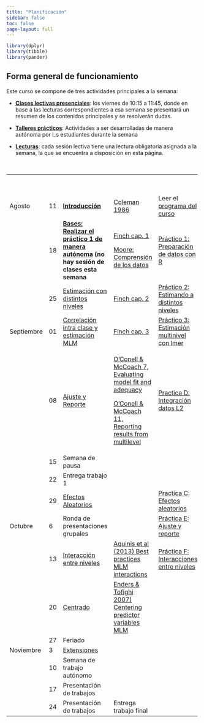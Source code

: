 ```yaml
---
title: "Planificación"
sidebar: false
toc: false
page-layout: full
---
```


```r
library(dplyr)
library(tibble)
library(pander)
```

## Forma general de funcionamiento

Este curso se compone de tres actividades principales a la semana:

-   <i class="fas fa-chalkboard-teacher"></i> [**Clases lectivas presenciales**](): los viernes de 10:15 a 11:45, donde en base a las lecturas correspondientes a esa semana se presentará un resumen de los contenidos principales y se resolverán dudas.

-   <i class="fas fa-user-edit"></i> [**Talleres prácticos**](): Actividades a ser desarrolladas de manera autónoma por l_s estudiantes durante la semana

-   <i class="fas fa-book-reader"></i> [**Lecturas**](): cada sesión lectiva tiene una lectura obligatoria asignada a la semana, la que se encuentra a disposición en esta página.

<br>

+------------+--------+---------------------------------------------------------------------------------------------------------------------------+-----------------------------------------------------------------------------------------------------------------------+--------------------------------------------------------------------------------------------------------+--------+
|            |        | # <i class="fas fa-chalkboard-teacher"></i>                                                                               | # <i class="fas fa-book-reader"></i>                                                                                  | # <i class="fas fa-user-edit"></i>                                                                     |        |
+------------+--------+---------------------------------------------------------------------------------------------------------------------------+-----------------------------------------------------------------------------------------------------------------------+--------------------------------------------------------------------------------------------------------+--------+
| Agosto     | 11     | [**Introducción**](/content/01-content.html)                                                                              | [Coleman 1986](/files/readings/coleman1986.pdf)                                                                       | Leer el [programa del curso](/syllabus.html)                                                           |        |
+------------+--------+---------------------------------------------------------------------------------------------------------------------------+-----------------------------------------------------------------------------------------------------------------------+--------------------------------------------------------------------------------------------------------+--------+
|            | 18     | [**Bases: Realizar el práctico 1 de manera autónoma**](/content/02-content.html) **(no hay sesión de clases esta semana** | [Finch cap. 1](/files/readings/finch_etal%202014cap123.pdf)                                                           | [Práctico 1: Preparación de datos con R](/assignment/01-practico.html)                                 |        |
|            |        |                                                                                                                           |                                                                                                                       |                                                                                                        |        |
|            |        |                                                                                                                           | [Moore: Comprensión de los datos](https://multivariada.netlify.app/docs/lecturas/moore_comprensiondelosdatos.pdf)     |                                                                                                        |        |
+------------+--------+---------------------------------------------------------------------------------------------------------------------------+-----------------------------------------------------------------------------------------------------------------------+--------------------------------------------------------------------------------------------------------+--------+
|            | 25     | [Estimación con distintos niveles](/content/03-content.html)                                                              | [Finch cap. 2](/files/readings/finch_etal%202014cap123.pdf)                                                           | [Práctico 2: Estimando a distintos niveles](/assignment/02-practico.html)                              |        |
+------------+--------+---------------------------------------------------------------------------------------------------------------------------+-----------------------------------------------------------------------------------------------------------------------+--------------------------------------------------------------------------------------------------------+--------+
| Septiembre | 01     | [Correlación intra clase y estimación MLM](/content/04-content.html)                                                      | [Finch cap. 3](/files/readings/finch_etal%202014cap123.pdf)                                                           | [Práctico 3: Estimación multinivel con lmer](/assignment/03-practico.html)                             |        |
+------------+--------+---------------------------------------------------------------------------------------------------------------------------+-----------------------------------------------------------------------------------------------------------------------+--------------------------------------------------------------------------------------------------------+--------+
|            | 08     | [Ajuste y Reporte](/content/05-content.html)                                                                              | [O'Conell & McCoach 7, Evaluating model fit and adequacy](https://multinivel.netlify.app/readings/OConnellchap7.pdf)  | [Practica D: Integración datos L2](../practicas/d_datosL2.html)                                        |        |
|            |        |                                                                                                                           |                                                                                                                       |                                                                                                        |        |
|            |        |                                                                                                                           | [O'Conell & McCoach 11, Reporting results from multilevel](https://multinivel.netlify.app/readings/OConnellchap8.pdf) |                                                                                                        |        |
+------------+--------+---------------------------------------------------------------------------------------------------------------------------+-----------------------------------------------------------------------------------------------------------------------+--------------------------------------------------------------------------------------------------------+--------+
|            | 15     | Semana de pausa                                                                                                           |                                                                                                                       |                                                                                                        |        |
+------------+--------+---------------------------------------------------------------------------------------------------------------------------+-----------------------------------------------------------------------------------------------------------------------+--------------------------------------------------------------------------------------------------------+--------+
|            | 22     | Entrega trabajo 1                                                                                                         |                                                                                                                       |                                                                                                        |        |
+------------+--------+---------------------------------------------------------------------------------------------------------------------------+-----------------------------------------------------------------------------------------------------------------------+--------------------------------------------------------------------------------------------------------+--------+
|            | 29     | [Efectos Aleatorios](../docpres/05_ranef/5ranef.html)                                                                     |                                                                                                                       | [Practica C: Efectos aleatorios](../practicas/c_ranef.html)                                            |        |
+------------+--------+---------------------------------------------------------------------------------------------------------------------------+-----------------------------------------------------------------------------------------------------------------------+--------------------------------------------------------------------------------------------------------+--------+
| Octubre    | 6      | Ronda de presentaciones grupales                                                                                          |                                                                                                                       | [Práctica E: Ajuste y reporte](https://multinivel.netlify.com/practicas/e_ajustereporte.html)          |        |
+------------+--------+---------------------------------------------------------------------------------------------------------------------------+-----------------------------------------------------------------------------------------------------------------------+--------------------------------------------------------------------------------------------------------+--------+
|            | 13     | [Interacción entre niveles](../docpres/07_interacciones/7interacciones.html)                                              | [Aguinis et al (2013) Best practices MLM interactions](../readings/aguinis2013crosslevel.pdf)                         | [Práctica F: Interacciones entre niveles](https://multinivel.netlify.com/practicas/f_interaccion.html) |        |
+------------+--------+---------------------------------------------------------------------------------------------------------------------------+-----------------------------------------------------------------------------------------------------------------------+--------------------------------------------------------------------------------------------------------+--------+
|            | 20     | [Centrado](../docpres/08_centering/08centering.html)                                                                      | [Enders & Tofighi 2007) Centering predictor variables MLM](../readings/enderstofighi.pdf)                             |                                                                                                        |        |
+------------+--------+---------------------------------------------------------------------------------------------------------------------------+-----------------------------------------------------------------------------------------------------------------------+--------------------------------------------------------------------------------------------------------+--------+
|            | 27     | Feriado                                                                                                                   |                                                                                                                       |                                                                                                        |        |
+------------+--------+---------------------------------------------------------------------------------------------------------------------------+-----------------------------------------------------------------------------------------------------------------------+--------------------------------------------------------------------------------------------------------+--------+
| Noviembre  | 3      | [Extensiones](../docpres/09_extensiones/09extensiones.html)                                                               |                                                                                                                       |                                                                                                        |        |
+------------+--------+---------------------------------------------------------------------------------------------------------------------------+-----------------------------------------------------------------------------------------------------------------------+--------------------------------------------------------------------------------------------------------+--------+
|            | 10     | Semana de trabajo autónomo                                                                                                |                                                                                                                       |                                                                                                        |        |
+------------+--------+---------------------------------------------------------------------------------------------------------------------------+-----------------------------------------------------------------------------------------------------------------------+--------------------------------------------------------------------------------------------------------+--------+
|            | 17     | Presentación de trabajos                                                                                                  |                                                                                                                       |                                                                                                        |        |
+------------+--------+---------------------------------------------------------------------------------------------------------------------------+-----------------------------------------------------------------------------------------------------------------------+--------------------------------------------------------------------------------------------------------+--------+
|            | 24     | Presentación de trabajos                                                                                                  | Entrega trabajo final                                                                                                 |                                                                                                        |        |
+------------+--------+---------------------------------------------------------------------------------------------------------------------------+-----------------------------------------------------------------------------------------------------------------------+--------------------------------------------------------------------------------------------------------+--------+
